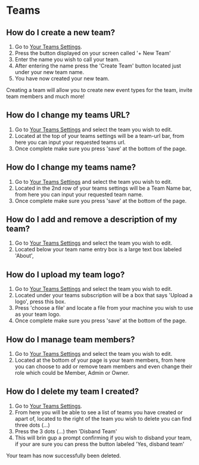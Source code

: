# Teams

## How do I create a new team?

1. Go to [Your Teams Settings](https://app.cal.com/settings/teams).
2. Press the button displayed on your screen called '+ New Team'
3. Enter the name you wish to call your team.
4. After entering the name press the 'Create Team' button located just under your new team name.
5. You have now created your new team.

Creating a team will allow you to create new event types for the team, invite team members and much more!

## How do I change my teams URL?

1. Go to [Your Teams Settings](https://app.cal.com/settings/teams) and select the team you wish to edit.
2. Located at the top of your teams settings will be a team-url bar, from here you can input your requested teams url.
3. Once complete make sure you press 'save' at the bottom of the page.

## How do I change my teams name?

1. Go to [Your Teams Settings](https://app.cal.com/settings/teams) and select the team you wish to edit.
2. Located in the 2nd row of your teams settings will be a Team Name bar, from here you can input your requested team name.
3. Once complete make sure you press 'save' at the bottom of the page.

## How do I add and remove a description of my team?

1. Go to [Your Teams Settings](https://app.cal.com/settings/teams) and select the team you wish to edit.
2. Located below your team name entry box is a large text box labeled 'About', 

## How do I upload my team logo?

1. Go to [Your Teams Settings](https://app.cal.com/settings/teams) and select the team you wish to edit.
2. Located under your teams subscription will be a box that says 'Upload a logo', press this box.
3. Press 'choose a file' and locate a file from your machine you wish to use as your team logo.
4. Once complete make sure you press 'save' at the bottom of the page.

## How do I manage team members?

1. Go to [Your Teams Settings](https://app.cal.com/settings/teams) and select the team you wish to edit.
2. Located at the bottom of your page is your team members, from here you can choose to add or remove team members and even change their role which could be Member, Admin or Owner.

## How do I delete my team I created?

1. Go to [Your Teams Settings](https://app.cal.com/settings/teams).
2. From here you will be able to see a list of teams you have created or apart of, located to the right of the team you wish to delete you can find three dots (...)
3. Press the 3 dots (...) then 'Disband Team'
4. This will brin gup a prompt confirming if you wish to disband your team, if your are sure you can press the button labeled 'Yes, disband team'

Your team has now successfully been deleted.